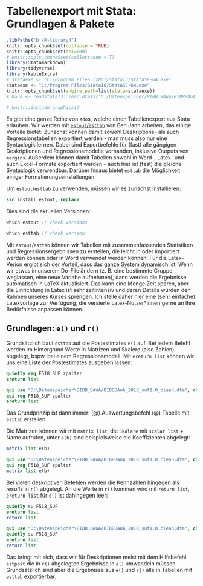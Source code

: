 # Tabellenexport mit Stata: Grundlagen & Pakete {#base} 

```r
.libPaths("D:/R-library4")
knitr::opts_chunk$set(collapse = TRUE)
knitr::opts_chunk$set(dpi=800)
# knitr::opts_chunk$set(collectcode = T)
library(Statamarkdown)
library(tidyverse)
library(kableExtra)
# stataexe <- "C:/Program Files (x86)/Stata13/StataSE-64.exe"
stataexe <- "C:/Program Files/Stata16/StataSE-64.exe"
knitr::opts_chunk$set(engine.path=list(stata=stataexe))
# baua <- readstata13::read.dta13("D:/Datenspeicher/BIBB_BAuA/BIBBBAuA_2018_suf1.0.dta",convert.factors = F)
```

```r
# knitr::include_graphics()
```


Es gibt eine ganze Reihe von `ado`s, welche einen Tabellenexport aus Stata erlauben.
Wir werden mit [`estout`/`esttab`](http://repec.sowi.unibe.ch/stata/estout/) von Ben Jann arbeiten, das einige Vorteile bietet:
Zunächst können damit sowohl Deskriptions- als auch Regressionstabellen exportiert werden - man muss also nur eine Syntaxlogik lernen.
Dabei sind Exportbefehle für (fast) alle gängigen Deskriptionen und Regressionsmodelle vorhanden, inklusive Outputs von `margins`.
Außerdem können damit Tabellen sowohl in Word-, Latex- und auch Excel-Formate exportiert werden - auch hier ist (fast) die gleiche Syntaxlogik verwendbar.
Darüber hinaus bietet `esttab` die Möglichkeit einiger Formatierungseinstellungen.

Um `estout`/`esttab` zu verwenden, müssen wir es zunächst installieren:
```stata
ssc install estout, replace
```
Dies sind die aktuellen Versionen:
```stata
which estout // check versions
```

```stata
which esttab // check version
```

Mit `estout`/`esttab` können wir Tabellen mit zusammenfassenden Statistiken und Regressionsergebnissen zu erstellen, die leicht in \LaTeX oder importiert werden können oder in Word verwendet werden können.
Für die Latex-Verion ergibt sich der Vorteil, dass das ganze System dynamisch ist. 
Wenn wir etwas in unserem Do-File ändern (z. B. eine bestimmte Gruppe weglassen, eine neue Variabe aufnehmen), dann werden die Ergebnisse automatisch in LaTeX aktualisiert. 
Das kann eine Menge Zeit sparen, aber die Einrichtung in Latex ist sehr zeitintensiv und deren Details würden den Rahmen unseres Kurses sprengen.
Ich stelle daher [hier](https://www.overleaf.com/read/cfjbtghnxrcn) eine (sehr einfache) Latexvorlage zur Verfügung, die versierte Latex-Nutzer*innen gerne an Ihre Bedürfnisse anpassen können.
<!-- https://www.overleaf.com/read/zgnvgxdzzptg -->

## Grundlagen: `e()` und `r()`

Grundsätzlich baut `esttab` auf die Postestimates `e()` auf.
Bei jedem Befehl werden im Hintergrund Werte in Matrizen und Skalere (also Zahlen) abgelegt, bspw. bei einem Regressionsmodell. Mit `ereturn list` können wir uns eine Liste der Postestimates ausgeben lassen:
```stata
quietly reg F518_SUF zpalter
ereturn list
```

```stata
qui use "D:\Datenspeicher\BIBB_BAuA/BIBBBAuA_2018_suf1.0_clean.dta", clear
qui reg F518_SUF zpalter
ereturn list
```

Das Grundprinzip ist dann immer:
(@) Auswertungsbefehl
(@) Tabelle mit `esttab` erstellen


Die Matrizen können wir mit `matrix list`, die `Skalare` mit `scalar list` + Name aufrufen, unter `e(b)` sind beispielsweise die Koeffizienten abgelegt:
```stata
matrix list e(b)
```

```stata
qui use "D:\Datenspeicher\BIBB_BAuA/BIBBBAuA_2018_suf1.0_clean.dta", clear
qui reg F518_SUF zpalter
matrix list e(b)
```

Bei vielen deskriptiven Befehlen werden die Kennzahlen hingegen als *results* in `r()` abgelegt. 
An die Werte in `r()` kommen wird mit `return list`, `ereturn list` für `e()` ist dahingegen leer:
```stata
quietly su F518_SUF
ereturn list
return list
```

```stata
qui use "D:\Datenspeicher\BIBB_BAuA/BIBBBAuA_2018_suf1.0_clean.dta", clear
quietly su F518_SUF
ereturn list
return list
```

Das bringt mit sich, dass wir für Deskriptionen meist mit dem Hilfsbefehl `estpost` die in `r()` abgelegten Ergebnisse in `e()` umwandeln müssen.
Grundsätzlich sind aber die Ergebnisse aus `e()` und `r()` alle in Tabellen mit `esttab` exportierbar.






